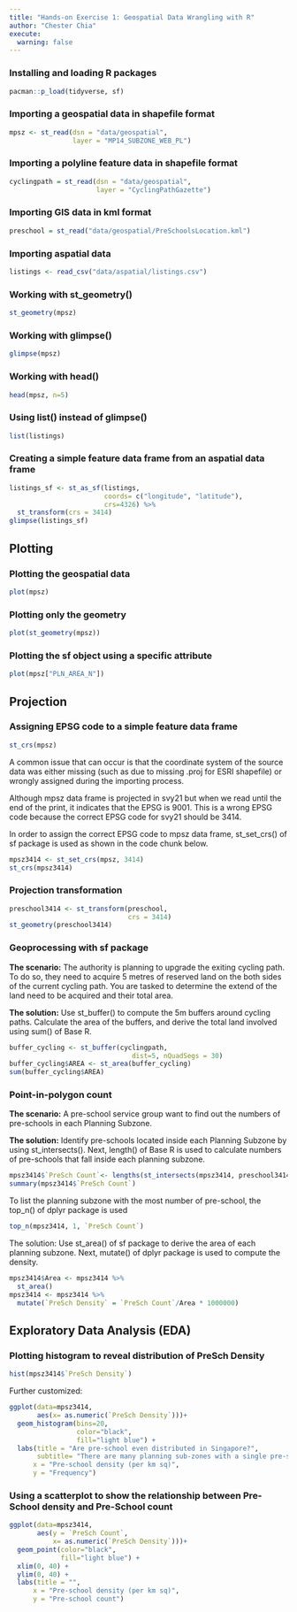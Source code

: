 ```yaml
---
title: "Hands-on Exercise 1: Geospatial Data Wrangling with R"
author: "Chester Chia"
execute:
  warning: false
---
```


### Installing and loading R packages

```r
pacman::p_load(tidyverse, sf)
```

### Importing a geospatial data in shapefile format

```r
mpsz <- st_read(dsn = "data/geospatial",
                layer = "MP14_SUBZONE_WEB_PL")
```

### Importing a polyline feature data in shapefile format

```r
cyclingpath = st_read(dsn = "data/geospatial", 
                      layer = "CyclingPathGazette")
```

### Importing GIS data in kml format

```r
preschool = st_read("data/geospatial/PreSchoolsLocation.kml")
```

### Importing aspatial data

```r
listings <- read_csv("data/aspatial/listings.csv")
```

### Working with st_geometry()

```r
st_geometry(mpsz)
```

### Working with glimpse()

```r
glimpse(mpsz)
```

### Working with head()

```r
head(mpsz, n=5)
```

### Using list() instead of glimpse()

```r
list(listings)
```

### Creating a simple feature data frame from an aspatial data frame

```r
listings_sf <- st_as_sf(listings,
                        coords= c("longitude", "latitude"),
                        crs=4326) %>%
  st_transform(crs = 3414)
glimpse(listings_sf)
```

## Plotting

### Plotting the geospatial data

```r
plot(mpsz)
```

### Plotting only the geometry

```r
plot(st_geometry(mpsz))
```

### Plotting the sf object using a specific attribute

```r
plot(mpsz["PLN_AREA_N"])
```

## Projection

### Assigning EPSG code to a simple feature data frame

```r
st_crs(mpsz)
```

A common issue that can occur is that the coordinate system of the source data was either missing (such as due to missing .proj for ESRI shapefile) or wrongly assigned during the importing process.

Although mpsz data frame is projected in svy21 but when we read until the end of the print, it indicates that the EPSG is 9001. This is a wrong EPSG code because the correct EPSG code for svy21 should be 3414.

In order to assign the correct EPSG code to mpsz data frame, st_set_crs() of sf package is used as shown in the code chunk below.

```r
mpsz3414 <- st_set_crs(mpsz, 3414)
st_crs(mpsz3414)
```

### Projection transformation

```r
preschool3414 <- st_transform(preschool, 
                              crs = 3414)
st_geometry(preschool3414)
```

### Geoprocessing with sf package 

**The scenario:** The authority is planning to upgrade the exiting cycling path. To do so, they need to acquire 5 metres of reserved land on the both sides of the current cycling path. You are tasked to determine the extend of the land need to be acquired and their total area.

**The solution:** Use st_buffer() to compute the 5m buffers around cycling paths. Calculate the area of the buffers, and derive the total land involved using sum() of Base R.

```r
buffer_cycling <- st_buffer(cyclingpath, 
                               dist=5, nQuadSegs = 30)
buffer_cycling$AREA <- st_area(buffer_cycling)
sum(buffer_cycling$AREA)
```

### Point-in-polygon count 

**The scenario:** A pre-school service group want to find out the numbers of pre-schools in each Planning Subzone.

**The solution:** Identify pre-schools located inside each Planning Subzone by using st_intersects(). Next, length() of Base R is used to calculate numbers of pre-schools that fall inside each planning subzone.

```r
mpsz3414$`PreSch Count`<- lengths(st_intersects(mpsz3414, preschool3414))
summary(mpsz3414$`PreSch Count`)
```

To list the planning subzone with the most number of pre-school, the top_n() of dplyr package is used

```r
top_n(mpsz3414, 1, `PreSch Count`)
```

The solution: Use st_area() of sf package to derive the area of each planning subzone. Next, mutate() of dplyr package is used to compute the density.

```r
mpsz3414$Area <- mpsz3414 %>%
  st_area()
mpsz3414 <- mpsz3414 %>%
  mutate(`PreSch Density` = `PreSch Count`/Area * 1000000)
```

## Exploratory Data Analysis (EDA) 

### Plotting histogram to reveal distribution of PreSch Density

```r
hist(mpsz3414$`PreSch Density`)
```

Further customized:

```r
ggplot(data=mpsz3414, 
       aes(x= as.numeric(`PreSch Density`)))+
  geom_histogram(bins=20, 
                 color="black", 
                 fill="light blue") +
  labs(title = "Are pre-school even distributed in Singapore?",
       subtitle= "There are many planning sub-zones with a single pre-school, on the other hand, \nthere are two planning sub-zones with at least 20 pre-schools",
      x = "Pre-school density (per km sq)",
      y = "Frequency")
```

### Using a scatterplot to show the relationship between Pre-School density and Pre-School count

```r
ggplot(data=mpsz3414, 
       aes(y = `PreSch Count`, 
           x= as.numeric(`PreSch Density`)))+
  geom_point(color="black", 
             fill="light blue") +
  xlim(0, 40) +
  ylim(0, 40) +
  labs(title = "",
      x = "Pre-school density (per km sq)",
      y = "Pre-school count")
```

